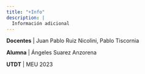 ```yaml
---
title: "+Info"
description: |
  Información adicional
---
```


**Docentes** | Juan Pablo Ruiz Nicolini, Pablo Tiscornia

**Alumna**   | Ángeles Suarez Anzorena

**UTDT**     | MEU 2023